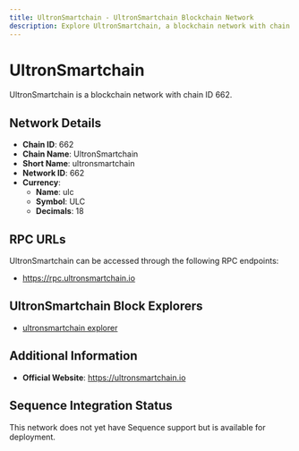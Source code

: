 ```yaml
--- 
title: UltronSmartchain - UltronSmartchain Blockchain Network
description: Explore UltronSmartchain, a blockchain network with chain ID 662. Learn about its native currency, ulc, and how to interact with the network.
---
```


# UltronSmartchain

UltronSmartchain is a blockchain network with chain ID 662.

## Network Details

- **Chain ID**: 662
- **Chain Name**: UltronSmartchain
- **Short Name**: ultronsmartchain
- **Network ID**: 662
- **Currency**: 
  - **Name**: ulc
  - **Symbol**: ULC
  - **Decimals**: 18

## RPC URLs

UltronSmartchain can be accessed through the following RPC endpoints:

- https://rpc.ultronsmartchain.io

## UltronSmartchain Block Explorers

- [ultronsmartchain explorer](https://scan.ultronsmartchain.io)

## Additional Information

- **Official Website**: https://ultronsmartchain.io

## Sequence Integration Status

This network does not yet have Sequence support but is available for deployment.
